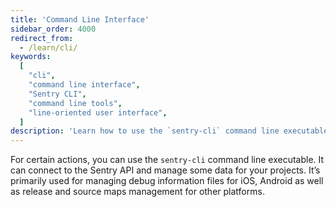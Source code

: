 ```yaml
---
title: 'Command Line Interface'
sidebar_order: 4000
redirect_from:
  - /learn/cli/
keywords:
  [
    "cli",
    "command line interface",
    "Sentry CLI",
    "command line tools",
    "line-oriented user interface",
  ]
description: 'Learn how to use the `sentry-cli` command line executable.'
---
```


For certain actions, you can use the `sentry-cli` command line executable. It can connect to the Sentry API and manage some data for your projects. It’s primarily used for managing debug information files for iOS, Android as well as release and source maps management for other platforms.

<PageGrid />
